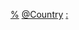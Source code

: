 {{Template category
|type = navbox
|topic =
|portal =
}}
{{Categories by country|nocat}}
[[Category:各國政黨|%]]
[[Category:政黨模板|@Country]]
[[Category:各国政治模板|:]]